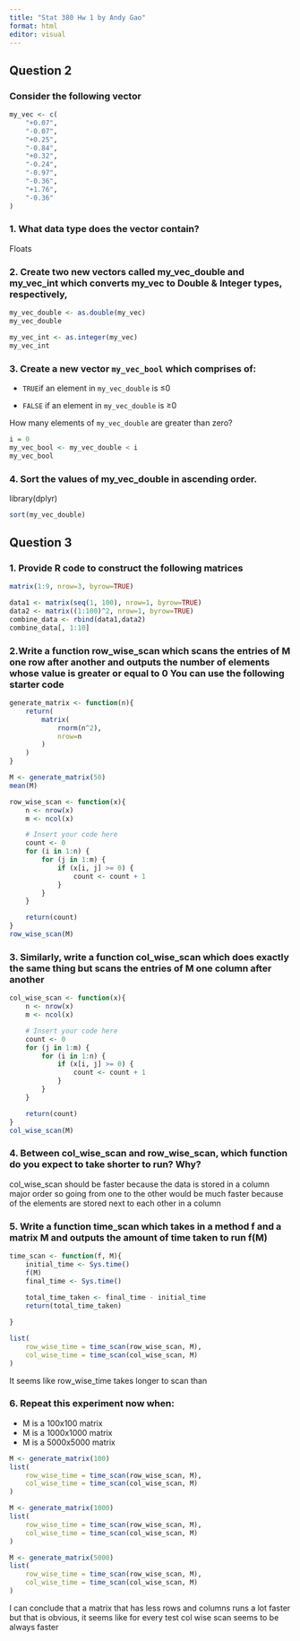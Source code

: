 ```yaml
---
title: "Stat 380 Hw 1 by Andy Gao"
format: html
editor: visual
---
```


## Question 2

### Consider the following vector

```r
my_vec <- c(
    "+0.07",
    "-0.07",
    "+0.25",
    "-0.84",
    "+0.32",
    "-0.24",
    "-0.97",
    "-0.36",
    "+1.76",
    "-0.36"
)
```

### 1. What data type does the vector contain?

Floats

### 2. Create two new vectors called my_vec_double and my_vec_int which converts my_vec to Double & Integer types, respectively,

```r
my_vec_double <- as.double(my_vec)
my_vec_double
```

```r
my_vec_int <- as.integer(my_vec)
my_vec_int
```

### 3. Create a new vector `my_vec_bool` which comprises of:

-   `TRUE`if an element in `my_vec_double` is ≤0

-   `FALSE` if an element in `my_vec_double` is ≥0

How many elements of `my_vec_double` are greater than zero?

```r
i = 0
my_vec_bool <- my_vec_double < i
my_vec_bool
```

### 4. Sort the values of my_vec_double in ascending order.

library(dplyr)

```r
sort(my_vec_double)
```

## Question 3

### 1. Provide R code to construct the following matrices

```r
matrix(1:9, nrow=3, byrow=TRUE)
```

```r
data1 <- matrix(seq(1, 100), nrow=1, byrow=TRUE)
data2 <- matrix((1:100)^2, nrow=1, byrow=TRUE)
combine_data <- rbind(data1,data2)
combine_data[, 1:10]
```

### 2.Write a function row_wise_scan which scans the entries of M one row after another and outputs the number of elements whose value is greater or equal to 0 You can use the following starter code

```r
generate_matrix <- function(n){
    return(
        matrix(
            rnorm(n^2),
            nrow=n
        )
    )
}

M <- generate_matrix(50)
mean(M)
```

```r
row_wise_scan <- function(x){
    n <- nrow(x)
    m <- ncol(x)

    # Insert your code here
    count <- 0
    for (i in 1:n) {
        for (j in 1:m) {
            if (x[i, j] >= 0) {
                count <- count + 1
            }
        }
    }

    return(count)
}
row_wise_scan(M) 
```

### 3. Similarly, write a function col_wise_scan which does exactly the same thing but scans the entries of M one column after another

```r
col_wise_scan <- function(x){
    n <- nrow(x)
    m <- ncol(x)

    # Insert your code here
    count <- 0
    for (j in 1:m) {
        for (i in 1:n) {
            if (x[i, j] >= 0) {
                count <- count + 1
            }
        }
    }

    return(count)
}
col_wise_scan(M) 
```

### 4. Between col_wise_scan and row_wise_scan, which function do you expect to take shorter to run? Why?

col_wise_scan should be faster because the data is stored in a column major order so going from one to the other would be much faster because of the elements are stored next to each other in a column

### 5. Write a function time_scan which takes in a method f and a matrix M and outputs the amount of time taken to run f(M)

```r
time_scan <- function(f, M){
    initial_time <- Sys.time()
    f(M)
    final_time <- Sys.time()
    
    total_time_taken <- final_time - initial_time
    return(total_time_taken)

}

list(
    row_wise_time = time_scan(row_wise_scan, M),
    col_wise_time = time_scan(col_wise_scan, M)
)

```

It seems like row_wise_time takes longer to scan than

### 6. Repeat this experiment now when:

-   M is a 100x100 matrix
-   M is a 1000x1000 matrix
-   M is a 5000x5000 matrix

```r
M <- generate_matrix(100)
list(
    row_wise_time = time_scan(row_wise_scan, M),
    col_wise_time = time_scan(col_wise_scan, M)
)
```

```r
M <- generate_matrix(1000)
list(
    row_wise_time = time_scan(row_wise_scan, M),
    col_wise_time = time_scan(col_wise_scan, M)
)
```

```r
M <- generate_matrix(5000)
list(
    row_wise_time = time_scan(row_wise_scan, M),
    col_wise_time = time_scan(col_wise_scan, M)
)
```

I can conclude that a matrix that has less rows and columns runs a lot faster but that is obvious, it seems like for every test col wise scan seems to be always faster
